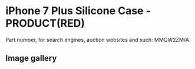 
# iPhone 7 Plus Silicone Case - PRODUCT(RED)

Part number, for search engines, auction websites and such: MMQW2ZM/A

## Image gallery

<div style={{ width: '100%', maxWidth: '768px' }}>
<GalleryComponent
    images={[
      {
        original: "/everysource/MMQW2.webp",
        thumbnail: "/everypreview/MMQW2.webp",
      },
      {
        original: "/everysource/MMQW2_AV1_GOLD.webp",
        thumbnail: "/everypreview/MMQW2_AV1_GOLD.webp",
      },
      {
        original: "/everysource/MMQW2_AV1_JET_BLACK.webp",
        thumbnail: "/everypreview/MMQW2_AV1_JET_BLACK.webp",
      },
      {
        original: "/everysource/MMQW2_AV1_RED.webp",
        thumbnail: "/everypreview/MMQW2_AV1_RED.webp",
      },
      {
        original: "/everysource/MMQW2_AV1_SILVER.webp",
        thumbnail: "/everypreview/MMQW2_AV1_SILVER.webp",
      },
      {
        original: "/everysource/MMQW2_AV2.webp",
        thumbnail: "/everypreview/MMQW2_AV2.webp",
      }
    ]}
  />
</div>